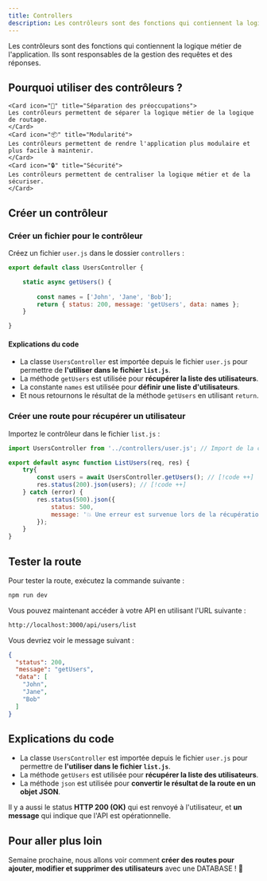 ```yaml
---
title: Controllers 
description: Les contrôleurs sont des fonctions qui contiennent la logique métier de l'application. Ils sont responsables de la gestion des requêtes et des réponses.
---
```


Les contrôleurs sont des fonctions qui contiennent la logique métier de l'application. Ils sont responsables de la gestion des requêtes et des réponses.

## Pourquoi utiliser des contrôleurs ?

<Cards>

    <Card icon="🔗" title="Séparation des préoccupations">
    Les contrôleurs permettent de séparer la logique métier de la logique de routage.
    </Card>
    <Card icon="📦" title="Modularité">
    Les contrôleurs permettent de rendre l'application plus modulaire et plus facile à maintenir.
    </Card>
    <Card icon="🔒" title="Sécurité">
    Les contrôleurs permettent de centraliser la logique métier et de la sécuriser.
    </Card>
</Cards>

## Créer un contrôleur

### Créer un fichier pour le contrôleur

Créez un fichier ```user.js``` dans le dossier ```controllers``` :

```js
export default class UsersController {

    static async getUsers() {
        
        const names = ['John', 'Jane', 'Bob'];
        return { status: 200, message: 'getUsers', data: names };
    }

}
```

#### Explications du code

- La classe ```UsersController``` est importée depuis le fichier ```user.js``` pour permettre de **l'utiliser dans le fichier ```list.js```**.
- La méthode ```getUsers``` est utilisée pour **récupérer la liste des utilisateurs**.
- La constante ```names``` est utilisée pour **définir une liste d'utilisateurs**.
- Et nous retournons le résultat de la méthode ```getUsers``` en utilisant ```return```.


### Créer une route pour récupérer un utilisateur

Importez le contrôleur dans le fichier ```list.js``` :

```js
import UsersController from '../controllers/user.js'; // Import de la classe [!code ++]

export default async function ListUsers(req, res) {
    try{
        const users = await UsersController.getUsers(); // [!code ++]
        res.status(200).json(users); // [!code ++]
    } catch (error) {
        res.status(500).json({ 
            status: 500,
            message: '💥 Une erreur est survenue lors de la récupération des utilisateurs'
        });
    }
}
```

## Tester la route

Pour tester la route, exécutez la commande suivante :

```bash
npm run dev
```

Vous pouvez maintenant accéder à votre API en utilisant l'URL suivante :

```bash
http://localhost:3000/api/users/list
```

Vous devriez voir le message suivant :

```json 
{
  "status": 200,
  "message": "getUsers",
  "data": [
    "John",
    "Jane",
    "Bob"
  ]
}
```


## Explications du code

- La classe ```UsersController``` est importée depuis le fichier ```user.js``` pour permettre de **l'utiliser dans le fichier ```list.js```**.
- La méthode ```getUsers``` est utilisée pour **récupérer la liste des utilisateurs**.
- La méthode ```json``` est utilisée pour **convertir le résultat de la route en un objet JSON**.

Il y a aussi le status **HTTP 200 (OK)** qui est renvoyé à l'utilisateur, et **un message** qui indique que l'API est opérationnelle.  


## Pour aller plus loin

Semaine prochaine, nous allons voir comment **créer des routes pour ajouter, modifier et supprimer des utilisateurs** avec une DATABASE ! 🚀
```
